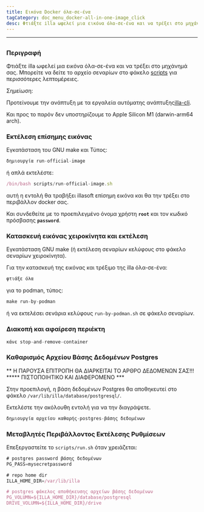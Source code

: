 ```yaml
---
title: Εικόνα Docker όλα-σε-ένα
tagCategory: doc_menu_docker-all-in-one-image_click
desc: Φτιάξτε illa ωφελεί μια εικόνα όλα-σε-ένα και να τρέξει στο μηχάνημά σας.
---
```


* * *

## <Heading hidden>Εικόνα Docker όλα-σε-ένα</Heading>

### Περιγραφή

Φτιάξτε illa ωφελεί μια εικόνα όλα-σε-ένα και να τρέξει στο μηχάνημά σας. Μπορείτε να δείτε το αρχείο σεναρίων στο φάκελο [scripts](https://github.com/illacloud/deploy-illa-manually/blob/main/docker/scripts) για περισσότερες λεπτομέρειες.

Σημείωση:

Προτείνουμε την ανάπτυξη με τα εργαλεία αυτόματης ανάπτυξης[illa-cli](https://github.com/illacloud/illa).

Και προς το παρόν δεν υποστηρίζουμε το Apple Silicon M1 (darwin-arm64 arch).

### Εκτέλεση επίσημης εικόνας

Εγκατάσταση του GNU make και Τύπος:

```jsx
δημιουργία run-official-image
```

ή απλά εκτελέστε:

```jsx
/bin/bash scripts/run-official-image.sh
```

αυτή η εντολή θα τραβήξει illasoft επίσημη εικόνα και θα την τρέξει στο περιβάλλον docker σας.

Και συνδεθείτε με το προεπιλεγμένο όνομα χρήστη **`root`** και τον κωδικό πρόσβασης **`password`**.

### Κατασκευή εικόνας χειροκίνητα και εκτέλεση

Εγκατάσταση GNU make (ή εκτέλεση σεναρίων κελύφους στο φάκελο σεναρίων χειροκίνητα).

Για την κατασκευή της εικόνας και τρέξιμο της illa όλα-σε-ένα:

```jsx
φτιάξε όλα
```

για το podman, τύπος:

```jsx
make run-by-podman
```

ή να εκτελέσει σενάρια κελύφους `run-by-podman.sh` σε φάκελο σεναρίων.

### Διακοπή και αφαίρεση περιέκτη

```jsx
κάνε stop-and-remove-container
```

### Καθαρισμός Αρχείου Βάσης Δεδομένων Postgres

** Η ΠΑΡΟΥΣΑ ΕΠΙΤΡΟΠΗ ΘΑ ΔΙΑΡΚΕΙΤΑΙ ΤΟ ΑΡΘΡΟ ΔΕΔΟΜΕΝΩΝ ΣΑΣ!!! \*\*\*** ΠΙΣΤΟΠΟΙΗΤΙΚΟ ΚΑΙ ΔΙΑΦΕΡΟΜΕΝΟ \*\*\*

Στην προεπιλογή, η βάση δεδομένων Postgres θα αποθηκευτεί στο φάκελο `/var/lib/illa/database/postgresql/`.

Εκτελέστε την ακόλουθη εντολή για να την διαγράψετε.

```jsx
δημιουργία αρχείου καθαρής-postgres-βάσης δεδομένων
```

### Μεταβλητές Περιβάλλοντος Εκτέλεσης Ρυθμίσεων

Επεξεργαστείτε το `scripts/run.sh` όταν χρειάζεται:

```jsx
# postgres password βάσης δεδομένων
PG_PASS=mysecretpassword

# repo home dir
ILLA_HOME_DIR=/var/lib/illa

# postgres φάκελος αποθήκευσης αρχείων βάσης δεδομένων
PG_VOLUMN=${ILLA_HOME_DIR}/database/postgresql
DRIVE_VOLUMN=${ILLA_HOME_DIR}/drive
```
